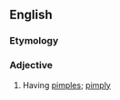 ==English==

===Etymology===
{{suffix|en|pimple|ed}}

===Adjective===
{{en-adj}}

# Having [[pimple]]s; [[pimply]]